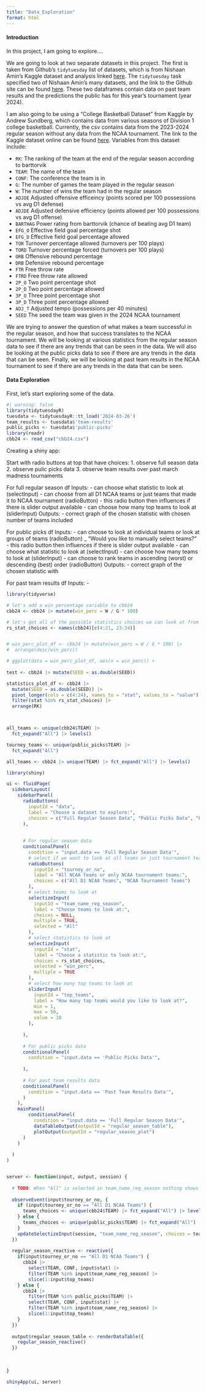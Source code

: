 ```yaml
---
title: "Data_Exploration"
format: html
---
```


#### Introduction

In this project, I am going to explore....


We are going to look at two separate datasets in this project. The first is taken from Github's `tidytuesday` list of datasets, which is from Nishaan Amin's Kaggle dataset and analysis linked [here](https://www.kaggle.com/code/nishaanamin/bracketology-predicting-march-madness). The `tidytuesday` task specified two of Nishaan Amin's many datasets, and the link to the Github site can be found [here](https://github.com/rfordatascience/tidytuesday/blob/master/data/2024/2024-03-26/readme.md). These two dataframes contain data on past team results and the predictions the public has for this year's tournament (year 2024).

I am also going to be using a "College Basketball Dataset" from Kaggle by Andrew Sundberg, which contains data from various seasons of Division 1 college basketball. Currently, the csv contains data from the 2023-2024 regular season without any data from the NCAA tournament. The link to the Kaggle dataset online can be found [here](https://www.kaggle.com/datasets/andrewsundberg/college-basketball-dataset?resource=download). Variables from this dataset include:

  * `RK`: The ranking of the team at the end of the regular season according to barttorvik
  * `TEAM`: The name of the team
  * `CONF`: The conference the team is in
  * `G`: The number of games the team played in the regular season
  * `W`: The number of wins the team had in the regular season
  * `ADJOE` Adjusted offensive efficeincy (points scored per 100 possessions vs avg D1 defense)
  * `ADJDE` Adjusted defensive efficiency (points allowed per 100 possessions vs avg D1 offense)
  * `BARTHAG` Power rating from barttorvik (chance of beating avg D1 team)
  * `EFG_O` Effective field goal percentage shot
  * `EFG_D` Effective field goal percentage allowed
  * `TOR` Turnover percentage allowed (turnovers per 100 plays)
  * `TORD` Turnover percentage forced (turnovers per 100 plays)
  * `ORB` Offensive rebound percentage 
  * `DRB` Defensive rebound percentage
  * `FTR` Free throw rate
  * `FTRD` Free throw rate allowed
  * `2P_O` Two point percentage shot
  * `2P_D` Two point percentage allowed
  * `3P_O` Three point percentage shot
  * `3P_D` Three point percentage allowed
  * `ADJ_T` Adjusted tempo (possessions per 40 minutes)
  * `SEED` The seed the team was given in the 2024 NCAA tournament

We are trying to answer the question of what makes a team successful in the regular season, and how that success translates to the NCAA tournament. We will be looking at various statistics from the regular season data to see if there are any trends that can be seen in the data. We will also be looking at the public picks data to see if there are any trends in the data that can be seen. Finally, we will be looking at past team results in the NCAA tournament to see if there are any trends in the data that can be seen.

#### Data Exploration

First, let's start exploring some of the data.

```r
#| warning: false
library(tidytuesdayR)
tuesdata <- tidytuesdayR::tt_load('2024-03-26')
team_results <- tuesdata$'team-results'
public_picks <- tuesdata$'public-picks'
library(readr)
cbb24 <- read_csv("cbb24.csv")
```

Creating a shiny app:

  Start with radio buttons at top that have choices:
    1. observe full season data
    2. observe pulic picks data
    3. observe team results over past march madness tournaments

  For full regular season df
    Inputs:
      - can choose what statistic to look at (selectInput)
      - can choose from all D1 NCAA teams or just teams that made it to NCAA tournament (radioButton)
        - this radio button then influences if there is slider output available
      - can choose how many top teams to look at (sliderInput)
    Outputs:
      - correct graph of the chosen statistic with chosen number of teams included
      
  For public picks df
    Inputs:
      - can choose to look at individual teams or look at groups of teams (radioButton)
        _ "Would you like to manually select teams?"
        - this radio button then influences if there is slider output available
      - can choose what statistic to look at (selectInput)
      - can choose how many teams to look at (sliderInput)
      - can choose to rank teams in ascending (worst) or descending (best) order (radioButton)
    Outputs:
      - correct graph of the chosen statistic with 
      
  For past team results df
    Inputs:
      - 
    
```r
library(tidyverse)

# let's add a win percentage variable to cbb24
cbb24 <- cbb24 |> mutate(win_perc = W / G * 100)

# let's get all of the possible statistics choices we can look at from cbb24 (as a vector)
rs_stat_choices <- names(cbb24)[c(4:21, 23:24)]


# win_perc_plot_df <- cbb24 |> mutate(win_perc = W / G * 100) |>
#  arrange(desc(win_perc))

# ggplot(data = win_perc_plot_df, aes(x = win_perc)) + 
  
test <- cbb24 |> mutate(SEED = as.double(SEED))

statistics_plot_df <- cbb24 |>
  mutate(SEED = as.double(SEED)) |> 
  pivot_longer(cols = c(4:24), names_to = "stat", values_to = "value") |>
  filter(stat %in% rs_stat_choices) |>
  arrange(RK)



all_teams <- unique(cbb24$TEAM) |>
  fct_expand("All") |> levels()

tourney_teams <- unique(public_picks$TEAM) |>
  fct_expand("All")

all_teams <- cbb24 |> unique(TEAM) |> fct_expand("All") |> levels()
```

```r
library(shiny)

ui <- fluidPage(
  sidebarLayout(
    sidebarPanel(
      radioButtons(
        inputId = "data",
        label = "Choose a dataset to explore:",
        choices = c("Full Regular Season Data", "Public Picks Data", "Past Team Results Data")
      ),
      
      
      # For regular season data
      conditionalPanel(
        condition = "input.data == 'Full Regular Season Data'",
        # select if we want to look at all teams or just tournament teams
        radioButtons(
          inputId = "tourney_or_no",
          label = "All NCAA teams or only NCAA tournament teams:",
          choices = c("All D1 NCAA Teams", "NCAA Tournament Teams")
        ),
        # select teams to look at
        selectizeInput(
          inputId = "team_name_reg_season",
          label = "Choose teams to look at:",
          choices = NULL,
          multiple = TRUE,
          selected = "All"
        ),
        # select statistics to look at
        selectizeInput(
          inputId = "stat",
          label = "Choose a statistic to look at:",
          choices = rs_stat_choices,
          selected = "win_perc",
          multiple = TRUE
        ),
        # select how many top teams to look at
        sliderInput(
          inputId = "top_teams",
          label = "How many top teams would you like to look at?",
          min = 1,
          max = 50,
          value = 10
        ),
        
      ),
      
      # For public picks data
      conditionalPanel(
        condition = "input.data == 'Public Picks Data'",
        
      ),
      
      # For past team results data
      conditionalPanel(
        condition = "input.data == 'Past Team Results Data'",
      )
    ),
    mainPanel(
        conditionalPanel(
          condition = "input.data == 'Full Regular Season Data'",
          dataTableOutput(outputId = "regular_season_table"),
          plotOutput(outputId = "regular_season_plot")
      )
    )
        
  )
)


server <- function(input, output, session) {
  
  # TODO: When "All" is selected in team_name_reg_season nothing shows up, fix this
  
  observeEvent(input$tourney_or_no, {
    if (input$tourney_or_no == "All D1 NCAA Teams") {
      teams_choices <- unique(cbb24$TEAM) |> fct_expand("All") |> levels()
    } else {
      teams_choices <- unique(public_picks$TEAM) |> fct_expand("All") |> levels()
    }
    updateSelectizeInput(session, "team_name_reg_season", choices = teams_choices)
  })
  
  regular_season_reactive <- reactive({
    if(input$tourney_or_no == "All D1 NCAA Teams") {
      cbb24 |>
        select(TEAM, CONF, input$stat) |>
        filter(TEAM %in% input$team_name_reg_season) |>
        slice(1:input$top_teams)
    } else {
      cbb24 |>
        filter(TEAM %in% public_picks$TEAM) |>
        select(TEAM, CONF, input$stat) |>
        filter(TEAM %in% input$team_name_reg_season) |>
        slice(1:input$top_teams)
    }
  })
  
  output$regular_season_table <- renderDataTable({
    regular_season_reactive()
  })
  
  
  
}

shinyApp(ui, server)
```

  

